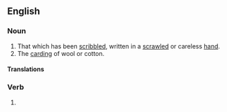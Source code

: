 ==English==

===Noun===
{{en-noun}}

# That which has been [[scribble]]d, written in a [[scrawled]] or careless [[hand]].
# The [[card]]ing of wool or cotton.

====Translations====
{{trans-top|that which has been scribbled}}
{{trans-mid}}
{{trans-bottom}}

{{trans-top|carding of wool or cotton}}
{{trans-mid}}
{{trans-bottom}}

===Verb===
{{head|en|present participle}}

# {{present participle of|scribble|lang=en|nocat=1}}